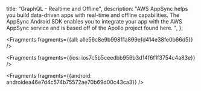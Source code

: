   title: "GraphQL - Realtime and Offline",
  description: "AWS AppSync helps you build data-driven apps with real-time and offline capabilities. The AppSync Android SDK enables you to integrate your app with the AWS AppSync service and is based off of the Apollo project found here.  ",
};






<Fragments fragments={{all: alle56c8e9b99811a899efd414e38fe0b66d5}} />




<Fragments fragments={{ios: ios7c5b5ceedbb956b3d14f6f1f3754c4a83e}} />



<Fragments fragments={{android: androidea46e7d4c574b75572ae70b69d00c43ca3}} />